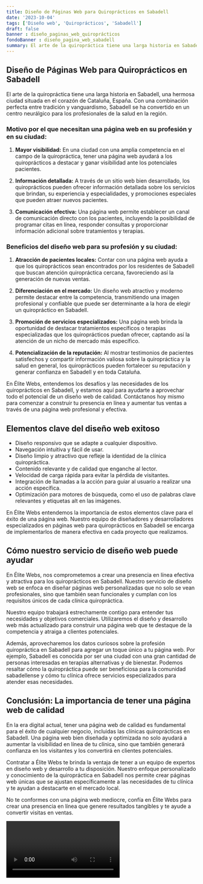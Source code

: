 ```yaml
---
title: Diseño de Páginas Web para Quiroprácticos en Sabadell
date: '2023-10-04'
tags: ['Diseño web', 'Quiroprácticos', 'Sabadell']
draft: false
banner : diseño_paginas_web_quiroprácticos
fondoBanner : diseño_pagina_web_sabadell
summary: El arte de la quiropráctica tiene una larga historia en Sabadell, una hermosa ciudad situada en el corazón de Cataluña, España. Con una combinación perfecta entre tradición y vanguardismo, Sabadell se ha convertido en un centro neurálgico para los profesionales de la salud en la región.
---
```


## Diseño de Páginas Web para Quiroprácticos en Sabadell

El arte de la quiropráctica tiene una larga historia en Sabadell, una hermosa ciudad situada en el corazón de Cataluña, España. Con una combinación perfecta entre tradición y vanguardismo, Sabadell se ha convertido en un centro neurálgico para los profesionales de la salud en la región.

### Motivo por el que necesitan una página web en su profesión y en su ciudad:

1. **Mayor visibilidad:** En una ciudad con una amplia competencia en el campo de la quiropráctica, tener una página web ayudará a los quiroprácticos a destacar y ganar visibilidad ante los potenciales pacientes.

2. **Información detallada:** A través de un sitio web bien desarrollado, los quiroprácticos pueden ofrecer información detallada sobre los servicios que brindan, su experiencia y especialidades, y promociones especiales que pueden atraer nuevos pacientes.

3. **Comunicación efectiva:** Una página web permite establecer un canal de comunicación directo con los pacientes, incluyendo la posibilidad de programar citas en línea, responder consultas y proporcionar información adicional sobre tratamientos y terapias.

### Beneficios del diseño web para su profesión y su ciudad:

1. **Atracción de pacientes locales:** Contar con una página web ayuda a que los quiroprácticos sean encontrados por los residentes de Sabadell que buscan atención quiropráctica cercana, favoreciendo así la generación de nuevas ventas.

2. **Diferenciación en el mercado:** Un diseño web atractivo y moderno permite destacar entre la competencia, transmitiendo una imagen profesional y confiable que puede ser determinante a la hora de elegir un quiropráctico en Sabadell.

3. **Promoción de servicios especializados:** Una página web brinda la oportunidad de destacar tratamientos específicos o terapias especializadas que los quiroprácticos puedan ofrecer, captando así la atención de un nicho de mercado más específico.

4. **Potencialización de la reputación:** Al mostrar testimonios de pacientes satisfechos y compartir información valiosa sobre la quiropráctica y la salud en general, los quiroprácticos pueden fortalecer su reputación y generar confianza en Sabadell y en toda Cataluña.

En Élite Webs, entendemos los desafíos y las necesidades de los quiroprácticos en Sabadell, y estamos aquí para ayudarte a aprovechar todo el potencial de un diseño web de calidad. Contáctanos hoy mismo para comenzar a construir tu presencia en línea y aumentar tus ventas a través de una página web profesional y efectiva.

<GifSeo />

<Cta />

## Elementos clave del diseño web exitoso

- Diseño responsivo que se adapte a cualquier dispositivo.
- Navegación intuitiva y fácil de usar.
- Diseño limpio y atractivo que refleje la identidad de la clínica quiropráctica.
- Contenido relevante y de calidad que enganche al lector.
- Velocidad de carga rápida para evitar la pérdida de visitantes.
- Integración de llamadas a la acción para guiar al usuario a realizar una acción específica.
- Optimización para motores de búsqueda, como el uso de palabras clave relevantes y etiquetas alt en las imágenes.

En Élite Webs entendemos la importancia de estos elementos clave para el éxito de una página web. Nuestro equipo de diseñadores y desarrolladores especializados en páginas web para quiroprácticos en Sabadell se encarga de implementarlos de manera efectiva en cada proyecto que realizamos.

## Cómo nuestro servicio de diseño web puede ayudar

En Élite Webs, nos comprometemos a crear una presencia en línea efectiva y atractiva para los quiroprácticos en Sabadell. Nuestro servicio de diseño web se enfoca en diseñar páginas web personalizadas que no solo se vean profesionales, sino que también sean funcionales y cumplan con los requisitos únicos de cada clínica quiropráctica.

Nuestro equipo trabajará estrechamente contigo para entender tus necesidades y objetivos comerciales. Utilizaremos el diseño y desarrollo web más actualizado para construir una página web que te destaque de la competencia y atraiga a clientes potenciales.

Además, aprovecharemos los datos curiosos sobre la profesión quiropráctica en Sabadell para agregar un toque único a tu página web. Por ejemplo, Sabadell es conocida por ser una ciudad con una gran cantidad de personas interesadas en terapias alternativas y de bienestar. Podemos resaltar cómo la quiropráctica puede ser beneficiosa para la comunidad sabadellense y cómo tu clínica ofrece servicios especializados para atender esas necesidades.

## Conclusión: La importancia de tener una página web de calidad

En la era digital actual, tener una página web de calidad es fundamental para el éxito de cualquier negocio, incluidas las clínicas quiroprácticas en Sabadell. Una página web bien diseñada y optimizada no solo ayudará a aumentar la visibilidad en línea de tu clínica, sino que también generará confianza en los visitantes y los convertirá en clientes potenciales.

Contratar a Élite Webs te brinda la ventaja de tener a un equipo de expertos en diseño web y desarrollo a tu disposición. Nuestro enfoque personalizado y conocimiento de la quiropráctica en Sabadell nos permite crear páginas web únicas que se ajustan específicamente a las necesidades de tu clínica y te ayudan a destacarte en el mercado local.

No te conformes con una página web mediocre, confía en Élite Webs para crear una presencia en línea que genere resultados tangibles y te ayude a convertir visitas en ventas.

<Video />

<CtaBot job='Quiroprácticos' city='Sabadell'/>

<Gmaps query='Sabadell+españa+maps' />